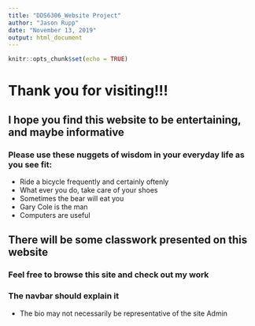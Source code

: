 ```yaml
---
title: "DDS6306_Website Project"
author: "Jason Rupp"
date: "November 13, 2019"
output: html_document
---
```


```r
knitr::opts_chunk$set(echo = TRUE)
```


# Thank you for visiting!!!
## I hope you find this website to be entertaining, and maybe informative
### Please use these nuggets of wisdom in your everyday life as you see fit:
- Ride a bicycle frequently and certainly oftenly
- What ever you do, take care of your shoes
- Sometimes the bear will eat you
- Gary Cole is the man
- Computers are useful


## There will be some classwork presented on this website
### Feel free to browse this site and check out my work
### The navbar should explain it
- The bio may not necessarily be representative of the site Admin
